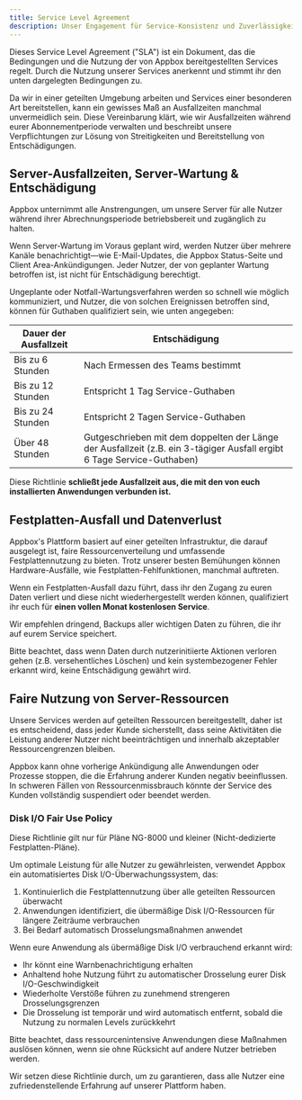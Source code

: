 ```yaml
---
title: Service Level Agreement
description: Unser Engagement für Service-Konsistenz und Zuverlässigkeit
---
```


Dieses Service Level Agreement ("SLA") ist ein Dokument, das die Bedingungen und die Nutzung der von Appbox bereitgestellten Services regelt. Durch die Nutzung unserer Services anerkennt und stimmt ihr den unten dargelegten Bedingungen zu.

Da wir in einer geteilten Umgebung arbeiten und Services einer besonderen Art bereitstellen, kann ein gewisses Maß an Ausfallzeiten manchmal unvermeidlich sein. Diese Vereinbarung klärt, wie wir Ausfallzeiten während eurer Abonnementperiode verwalten und beschreibt unsere Verpflichtungen zur Lösung von Streitigkeiten und Bereitstellung von Entschädigungen.

## Server-Ausfallzeiten, Server-Wartung & Entschädigung

Appbox unternimmt alle Anstrengungen, um unsere Server für alle Nutzer während ihrer Abrechnungsperiode betriebsbereit und zugänglich zu halten.

Wenn Server-Wartung im Voraus geplant wird, werden Nutzer über mehrere Kanäle benachrichtigt—wie E-Mail-Updates, die Appbox Status-Seite und Client Area-Ankündigungen. Jeder Nutzer, der von geplanter Wartung betroffen ist, ist nicht für Entschädigung berechtigt.

Ungeplante oder Notfall-Wartungsverfahren werden so schnell wie möglich kommuniziert, und Nutzer, die von solchen Ereignissen betroffen sind, können für Guthaben qualifiziert sein, wie unten angegeben:

| Dauer der Ausfallzeit | Entschädigung                                                                                                            |
| --------------------- | ------------------------------------------------------------------------------------------------------------------------ |
| Bis zu 6 Stunden      | Nach Ermessen des Teams bestimmt                                                                                        |
| Bis zu 12 Stunden     | Entspricht 1 Tag Service-Guthaben                                                                                       |
| Bis zu 24 Stunden     | Entspricht 2 Tagen Service-Guthaben                                                                                     |
| Über 48 Stunden       | Gutgeschrieben mit dem doppelten der Länge der Ausfallzeit (z.B. ein 3-tägiger Ausfall ergibt 6 Tage Service-Guthaben) |

Diese Richtlinie **schließt jede Ausfallzeit aus, die mit den von euch installierten Anwendungen verbunden ist.**

## Festplatten-Ausfall und Datenverlust

Appbox's Plattform basiert auf einer geteilten Infrastruktur, die darauf ausgelegt ist, faire Ressourcenverteilung und umfassende Festplattennutzung zu bieten. Trotz unserer besten Bemühungen können Hardware-Ausfälle, wie Festplatten-Fehlfunktionen, manchmal auftreten.

Wenn ein Festplatten-Ausfall dazu führt, dass ihr den Zugang zu euren Daten verliert und diese nicht wiederhergestellt werden können, qualifiziert ihr euch für **einen vollen Monat kostenlosen Service**.

Wir empfehlen dringend, Backups aller wichtigen Daten zu führen, die ihr auf eurem Service speichert.

Bitte beachtet, dass wenn Daten durch nutzerinitiierte Aktionen verloren gehen (z.B. versehentliches Löschen) und kein systembezogener Fehler erkannt wird, keine Entschädigung gewährt wird.

## Faire Nutzung von Server-Ressourcen

Unsere Services werden auf geteilten Ressourcen bereitgestellt, daher ist es entscheidend, dass jeder Kunde sicherstellt, dass seine Aktivitäten die Leistung anderer Nutzer nicht beeinträchtigen und innerhalb akzeptabler Ressourcengrenzen bleiben.

Appbox kann ohne vorherige Ankündigung alle Anwendungen oder Prozesse stoppen, die die Erfahrung anderer Kunden negativ beeinflussen. In schweren Fällen von Ressourcenmissbrauch könnte der Service des Kunden vollständig suspendiert oder beendet werden.

### Disk I/O Fair Use Policy

Diese Richtlinie gilt nur für Pläne NG-8000 und kleiner (Nicht-dedizierte Festplatten-Pläne).

Um optimale Leistung für alle Nutzer zu gewährleisten, verwendet Appbox ein automatisiertes Disk I/O-Überwachungssystem, das:

1. Kontinuierlich die Festplattennutzung über alle geteilten Ressourcen überwacht
2. Anwendungen identifiziert, die übermäßige Disk I/O-Ressourcen für längere Zeiträume verbrauchen
3. Bei Bedarf automatisch Drosselungsmaßnahmen anwendet

Wenn eure Anwendung als übermäßige Disk I/O verbrauchend erkannt wird:
- Ihr könnt eine Warnbenachrichtigung erhalten
- Anhaltend hohe Nutzung führt zu automatischer Drosselung eurer Disk I/O-Geschwindigkeit
- Wiederholte Verstöße führen zu zunehmend strengeren Drosselungsgrenzen
- Die Drosselung ist temporär und wird automatisch entfernt, sobald die Nutzung zu normalen Levels zurückkehrt

Bitte beachtet, dass ressourcenintensive Anwendungen diese Maßnahmen auslösen können, wenn sie ohne Rücksicht auf andere Nutzer betrieben werden.

Wir setzen diese Richtlinie durch, um zu garantieren, dass alle Nutzer eine zufriedenstellende Erfahrung auf unserer Plattform haben. 